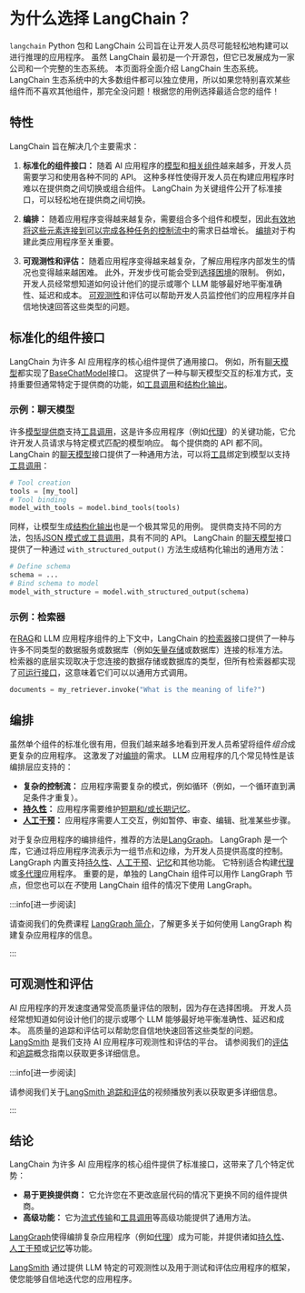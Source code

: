 # 为什么选择 LangChain？

`langchain` Python 包和 LangChain 公司旨在让开发人员尽可能轻松地构建可以进行推理的应用程序。
虽然 LangChain 最初是一个开源包，但它已发展成为一家公司和一个完整的生态系统。
本页面将全面介绍 LangChain 生态系统。
LangChain 生态系统中的大多数组件都可以独立使用，所以如果您特别喜欢某些组件而不喜欢其他组件，那完全没问题！根据您的用例选择最适合您的组件！

## 特性

LangChain 旨在解决几个主要需求：

1. **标准化的组件接口：** 随着 AI 应用程序的[模型](/docs/integrations/chat/)和[相关组件](/docs/integrations/vectorstores/)越来越多，开发人员需要学习和使用各种不同的 API。
这种多样性使得开发人员在构建应用程序时难以在提供商之间切换或组合组件。
LangChain 为关键组件公开了标准接口，可以轻松地在提供商之间切换。

2. **编排：** 随着应用程序变得越来越复杂，需要组合多个组件和模型，因此[有效地将这些元素连接到可以完成各种任务的控制流中](https://lilianweng.github.io/posts/2023-06-23-agent/)的需求日益增长。
[编排](https://en.wikipedia.org/wiki/Orchestration_(computing))对于构建此类应用程序至关重要。

3. **可观测性和评估：** 随着应用程序变得越来越复杂，了解应用程序内部发生的情况也变得越来越困难。
此外，开发步伐可能会受到[选择困境](https://en.wikipedia.org/wiki/Paradox_of_choice)的限制。
例如，开发人员经常想知道如何设计他们的提示或哪个 LLM 能够最好地平衡准确性、延迟和成本。
[可观测性](https://en.wikipedia.org/wiki/Observability)和评估可以帮助开发人员监控他们的应用程序并自信地快速回答这些类型的问题。


## 标准化的组件接口

LangChain 为许多 AI 应用程序的核心组件提供了通用接口。
例如，所有[聊天模型](/docs/concepts/chat_models/)都实现了[BaseChatModel](https://python.langchain.com/api_reference/core/language_models/langchain_core.language_models.chat_models.BaseChatModel.html)接口。
这提供了一种与聊天模型交互的标准方式，支持重要但通常特定于提供商的功能，如[工具调用](/docs/concepts/tool_calling/)和[结构化输出](/docs/concepts/structured_outputs/)。


### 示例：聊天模型

许多[模型提供商](/docs/concepts/chat_models/)支持[工具调用](/docs/concepts/tool_calling/)，这是许多应用程序（例如[代理](https://langchain-ai.github.io/langgraph/concepts/agentic_concepts/)）的关键功能，它允许开发人员请求与特定模式匹配的模型响应。
每个提供商的 API 都不同。
LangChain 的[聊天模型](/docs/concepts/chat_models/)接口提供了一种通用方法，可以将[工具](/docs/concepts/tools)绑定到模型以支持[工具调用](/docs/concepts/tool_calling/)：

```python
# Tool creation
tools = [my_tool]
# Tool binding
model_with_tools = model.bind_tools(tools)
```

同样，让模型生成[结构化输出](/docs/concepts/structured_outputs/)也是一个极其常见的用例。
提供商支持不同的方法，包括[JSON 模式或工具调用](https://platform.openai.com/docs/guides/structured-outputs)，具有不同的 API。
LangChain 的[聊天模型](/docs/concepts/chat_models/)接口提供了一种通过 `with_structured_output()` 方法生成结构化输出的通用方法：

```python
# Define schema
schema = ...
# Bind schema to model
model_with_structure = model.with_structured_output(schema)
```

### 示例：检索器

在[RAG](/docs/concepts/rag/)和 LLM 应用程序组件的上下文中，LangChain 的[检索器](/docs/concepts/retrievers/)接口提供了一种与许多不同类型的数据服务或数据库（例如[矢量存储](/docs/concepts/vectorstores)或数据库）连接的标准方法。
检索器的底层实现取决于您连接的数据存储或数据库的类型，但所有检索器都实现了[可运行接口](/docs/concepts/runnables/)，这意味着它们可以以通用方式调用。

```python
documents = my_retriever.invoke("What is the meaning of life?")
```

## 编排

虽然单个组件的标准化很有用，但我们越来越多地看到开发人员希望将组件*组合*成更复杂的应用程序。
这激发了对[编排](https://en.wikipedia.org/wiki/Orchestration_(computing))的需求。
LLM 应用程序的几个常见特性是该编排层应支持的：

* **复杂的控制流：** 应用程序需要复杂的模式，例如循环（例如，一个循环直到满足条件才重复）。
* **[持久性](https://langchain-ai.github.io/langgraph/concepts/persistence/)：** 应用程序需要维护[短期和/或长期记忆](https://langchain-ai.github.io/langgraph/concepts/memory/)。
* **[人工干预](https://langchain-ai.github.io/langgraph/concepts/human_in_the_loop/)：** 应用程序需要人工交互，例如暂停、审查、编辑、批准某些步骤。

对于复杂应用程序的编排组件，推荐的方法是[LangGraph](https://langchain-ai.github.io/langgraph/concepts/high_level/)。
LangGraph 是一个库，它通过将应用程序流表示为一组节点和边缘，为开发人员提供高度的控制。
LangGraph 内置支持[持久性](https://langchain-ai.github.io/langgraph/concepts/persistence/)、[人工干预](https://langchain-ai.github.io/langgraph/concepts/human_in_the_loop/)、[记忆](https://langchain-ai.github.io/langgraph/concepts/memory/)和其他功能。
它特别适合构建[代理](https://langchain-ai.github.io/langgraph/concepts/agentic_concepts/)或[多代理](https://langchain-ai.github.io/langgraph/concepts/multi_agent/)应用程序。
重要的是，单独的 LangChain 组件可以用作 LangGraph 节点，但您也可以在*不*使用 LangChain 组件的情况下使用 LangGraph。

:::info[进一步阅读]

请查阅我们的免费课程 [LangGraph 简介](https://academy.langchain.com/courses/intro-to-langgraph)，了解更多关于如何使用 LangGraph 构建复杂应用程序的信息。

:::

## 可观测性和评估

AI 应用程序的开发速度通常受高质量评估的限制，因为存在选择困境。
开发人员经常想知道如何设计他们的提示或哪个 LLM 能够最好地平衡准确性、延迟和成本。
高质量的追踪和评估可以帮助您自信地快速回答这些类型的问题。
[LangSmith](https://docs.smith.langchain.com/) 是我们支持 AI 应用程序可观测性和评估的平台。
请参阅我们的[评估](https://docs.smith.langchain.com/concepts/evaluation)和[追踪](https://docs.smith.langchain.com/concepts/tracing)概念指南以获取更多详细信息。

:::info[进一步阅读]

请参阅我们关于[LangSmith 追踪和评估](https://youtube.com/playlist?list=PLfaIDFEXuae0um8Fj0V4dHG37fGFU8Q5S&feature=shared)的视频播放列表以获取更多详细信息。

:::

## 结论

LangChain 为许多 AI 应用程序的核心组件提供了标准接口，这带来了几个特定优势：
- **易于更换提供商：** 它允许您在不更改底层代码的情况下更换不同的组件提供商。
- **高级功能：** 它为[流式传输](/docs/concepts/streaming)和[工具调用](/docs/concepts/tool_calling/)等高级功能提供了通用方法。

[LangGraph](https://langchain-ai.github.io/langgraph/concepts/high_level/)使得编排复杂应用程序（例如[代理](/docs/concepts/agents/)）成为可能，并提供诸如[持久性](https://langchain-ai.github.io/langgraph/concepts/persistence/)、[人工干预](https://langchain-ai.github.io/langgraph/concepts/human_in_the_loop/)或[记忆](https://langchain-ai.github.io/langgraph/concepts/memory/)等功能。

[LangSmith](https://docs.smith.langchain.com/) 通过提供 LLM 特定的可观测性以及用于测试和评估应用程序的框架，使您能够自信地迭代您的应用程序。